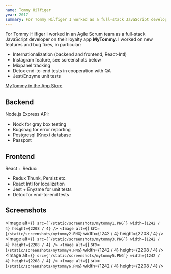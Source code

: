 ```yaml
---
name: Tommy Hilfiger
year: 2017
summary: For Tommy Hilfiger I worked as a full-stack JavaScript developer on their loyalty app MyTommy. The app is built in React Native for both iPhone and Android, with a restful Node/Express API on the backend.
---
```


For Tommy Hilfiger I worked in an Agile Scrum team as a full-stack
JavaScript developer on their loyalty app **MyTommy**. I worked on
new features and bug fixes, in particular:

- Internationalization (backend and frontend, React-Intl)
- Instagram feature, see screenshots below
- Mixpanel tracking
- Detox end-to-end tests in cooperation with QA
- Jest/Enzyme unit tests

[MyTommy in the App Store](https://itunes.apple.com/nl/app/mytommy/id1272118764?l=en&mt=8)

## Backend

Node.js Express API:

- Nock for gray box testing
- Bugsnag for error reporting
- Postgresql (Knex) database
- Passport

## Frontend

React + Redux:

- Redux Thunk, Persist etc.
- React Intl for localization
- Jest + Enyzme for unit tests
- Detox for end-to-end tests

## Screenshots

<Image
  alt={``}
  src={`/static/screenshots/mytommy1.PNG`}
  width={1242 / 4}
  height={2208 / 4}
/>
<Image
  alt={``}
  src={`/static/screenshots/mytommy2.PNG`}
  width={1242 / 4}
  height={2208 / 4}
/>
<Image
  alt={``}
  src={`/static/screenshots/mytommy3.PNG`}
  width={1242 / 4}
  height={2208 / 4}
/>
<Image
  alt={``}
  src={`/static/screenshots/mytommy4.PNG`}
  width={1242 / 4}
  height={2208 / 4}
/>
<Image
  alt={``}
  src={`/static/screenshots/mytommy5.PNG`}
  width={1242 / 4}
  height={2208 / 4}
/>
<Image
  alt={``}
  src={`/static/screenshots/mytommy6.PNG`}
  width={1242 / 4}
  height={2208 / 4}
/>

